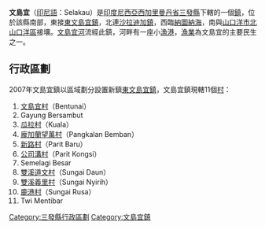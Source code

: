 {{Unreferenced|time=2020-07-10T09:45:27+00:00}}
{{Infobox settlement
|name= 文島宜
|native_name= Selakau
|official_name= Kecamatan Selakau
|settlement_type= [[鎮|鎮]]
|leader_title= 鎮長
|leader_name= Tajudin BA
|nickname= 
|pushpin_map= 
|pushpin_map_caption= 
|subdivision_type= 國家
|subdivision_name= {{IDN}}
|subdivision_type1= 省
|subdivision_name1= [[西加里曼丹省|西加里曼丹省]]
|subdivision_type2= 縣
|subdivision_name2= [[三發縣|三發縣]]
|parts= 11個[[村|村]]
|parts_type= 下級行政區
|established_title= 
|established_date= 
|area_total_km2= 129.51
|population_total= 30,387
|population_as_of= 
|population_density_km2= 235
|postal_code_type= [[郵政編碼|郵政編碼]]
|postal_code= 79452
|timezone=[[UTC+7|UTC+7]]
|area_code=+62 562
}}

'''文島宜'''（[[印尼語|印尼語]]：Selakau）是[[印度尼西亞|印度尼西亞]][[西加里曼丹省|西加里曼丹省]][[三發縣|三發縣]]下轄的一個[[鎮|鎮]]，位於該縣南部，東接[[東文島宜|東文島宜鎮]]，北連[[沙拉迪加_(三發縣)|沙拉迪加鎮]]，西臨[[納圖納海|納圖納海]]，南與[[山口洋|山口洋市]][[北山口洋|北山口洋區]]接壤。[[文島宜河|文島宜河]]流經此鎮，河畔有一座小[[漁港|漁港]]，[[漁業|漁業]]為文島宜的主要民生之一。

== 行政區劃 ==
2007年文島宜鎮以區域劃分設置新鎮[[東文島宜|東文島宜鎮]]，文島宜鎮現轄11個[[村|村]]：
# [[文島宜_(文島宜)|文島宜村]]（Bentunai）
# Gayung Bersambut
# [[瓜拉_(文島宜)|瓜拉村]]（Kuala）
# [[龐加蘭望萬|龐加蘭望萬村]]（Pangkalan Bemban）
# [[新路_(文島宜)|新路村]]（Parit Baru）
# [[公司溝|公司溝村]]（Parit Kongsi）
# Semelagi Besar
# [[雙溪道文|雙溪道文村]]（Sungai Daun）
# [[雙溪義里|雙溪義里村]]（Sungai Nyirih）
# [[鹿港_(文島宜)|鹿港村]]（Sungai Rusa）
# Twi Mentibar

[[Category:三發縣行政區劃|Category:三發縣行政區劃]]
[[Category:文島宜鎮|Category:文島宜鎮]]
{{Indonesia-geo-stub}}
